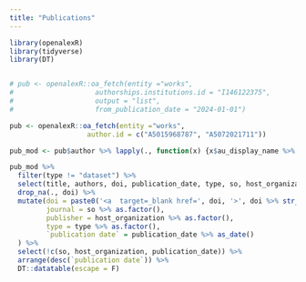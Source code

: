 ```yaml
---
title: "Publications"
---
```


```r

library(openalexR)
library(tidyverse)
library(DT)


# pub <- openalexR::oa_fetch(entity ="works",
#                    authorships.institutions.id = "I146122375",
#                    output = "list",
#                    from_publication_date = "2024-01-01")

pub <- openalexR::oa_fetch(entity ="works",
                   author.id = c("A5015968787", "A5072021711"))

pub_mod <- pub$author %>% lapply(., function(x) {x$au_display_name %>% str_flatten(., collapse = ", ")}) %>% unlist() %>% tibble(authors = .) %>% cbind(pub, .)

pub_mod %>% 
  filter(type != "dataset") %>% 
  select(title, authors, doi, publication_date, type, so, host_organization) %>% 
  drop_na(., doi) %>%
  mutate(doi = paste0('<a  target=_blank href=', doi, '>', doi %>% str_remove(., "https://doi.org/"),'</a>'),
         journal = so %>% as.factor(),
         publisher = host_organization %>% as.factor(),
         type = type %>% as.factor(),
         `publication date` = publication_date %>% as_date()
  ) %>% 
  select(!c(so, host_organization, publication_date)) %>% 
  arrange(desc(`publication date`)) %>%
  DT::datatable(escape = F)

```



<!-- ```{r, echo=FALSE, message=FALSE} -->

<!-- library(wordcloud2) -->

<!-- concept_cloud <- pub_mod %>% -->
<!--   select(inst_id = id, concepts) %>% -->
<!--   tidyr::unnest(concepts) %>% -->
<!--   select(display_name, level, score) %>% -->
<!--   filter(score >= 0.65) %>% -->
<!--   group_by(display_name)  %>% -->
<!--   summarise(count_no = n(), -->
<!--             score = median(score)) -->

<!-- # concept_cloud <- pub_mod %>% -->
<!-- #   select(inst_id = id, topics) %>% -->
<!-- #   tidyr::unnest(topics) %>% -->
<!-- #   select(display_name, i, score) %>% -->
<!-- #   # filter(score >= 0.65) %>% -->
<!-- #   group_by(display_name)  %>% -->
<!-- #   summarise(count_no = n(), -->
<!-- #             score = median(score)) -->

<!-- wordcloud2::wordcloud2(concept_cloud %>% filter(count_no > 2), size = 2.5, color = "random-light") -->

<!-- ``` -->

